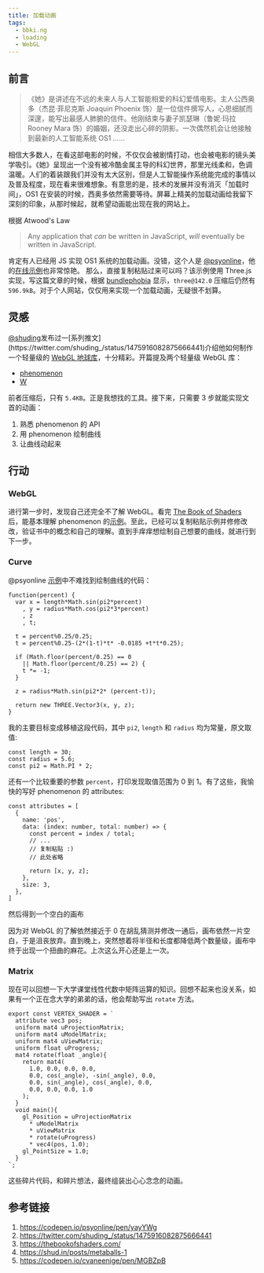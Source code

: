 ```yaml
---
title: 加载动画
tags:
  - bbki.ng
  - loading
  - WebGL
---
```



<div style={{ border: 'solid 2px #ff8888', aspectRatio: 1 }}>
  <Spinner disableDotIndicator offset={0} />
</div>

## 前言
>《她》是讲述在不远的未来人与人工智能相爱的科幻爱情电影。主人公西奥多（杰昆·菲尼克斯 Joaquin Phoenix 饰）是一位信件撰写人，心思细腻而深邃，能写出最感人肺腑的信件。他刚结束与妻子凯瑟琳（鲁妮·玛拉 Rooney Mara 饰）的婚姻，还没走出心碎的阴影。一次偶然机会让他接触到最新的人工智能系统 OS1 ……

相信大多数人，在看这部电影的时候，不仅仅会被剧情打动，也会被电影的镜头美学吸引。《她》呈现出一个没有被冷酷金属主导的科幻世界，那里光线柔和，色调温暖。人们的着装跟我们并没有太大区别，但是人工智能操作系统能完成的事情以及普及程度，现在看来很难想象。有意思的是，技术的发展并没有消灭「加载时间」，OS1 在安装的时候，西奥多依然需要等待。屏幕上精美的加载动画给我留下深刻的印象，从那时候起，就希望动画能出现在我的网站上。

根据 Atwood's Law

> Any application that _can_ be written in JavaScript, _will_ eventually be written in JavaScript.

肯定有人已经用 JS 实现 OS1 系统的加载动画。没错，这个人是 [@psyonline](https://codepen.io/psyonline)，他的[在线示例](https://codepen.io/psyonline/pen/yayYWg)也非常惊艳。
那么，直接复制粘贴过来可以吗？该示例使用 Three.js 实现，写这篇文章的时候，根据 [bundlephobia](https://bundlephobia.com/package/three@0.142.0) 显示，`three@142.0` 压缩后仍然有 `596.9kB`。对于个人网站，仅仅用来实现一个加载动画，无疑很不划算。

## 灵感
[@shuding](https://twitter.com/shuding_)发布过一[系列推文](https://twitter.com/shuding_/status/1475916082875666441)介绍他如何制作一个轻量级的 [WebGL 地球库](https://github.com/shuding/cobe)，十分精彩。开篇提及两个轻量级 WebGL 库：

- [phenomenon](https://github.com/vaneenige/phenomenon)
- [W](https://xem.github.io/W/)

前者压缩后，只有 `5.4KB`。正是我想找的工具。接下来，只需要 3 步就能实现文首的动画：
1. 熟悉 phenomenon 的 API
2. 用 phenomenon 绘制曲线
3. 让曲线动起来

## 行动
### WebGL
进行第一步时，发现自己还完全不了解 WebGL。看完 [The Book of Shaders](https://thebookofshaders.com/) 后，能基本理解 phenomenon 的[示例](https://codepen.io/collection/AOpMrm/)。至此，已经可以复制粘贴示例并修修改改，验证书中的概念和自己的理解。直到手痒痒想绘制自己想要的曲线，就进行到下一步。

### Curve
@psyonline [示例](https://codepen.io/psyonline/pen/yayYWg)中不难找到绘制曲线的代码：
```
function(percent) {
  var x = length*Math.sin(pi2*percent)
    , y = radius*Math.cos(pi2*3*percent)
    , z
    , t;

  t = percent%0.25/0.25;
  t = percent%0.25-(2*(1-t)*t* -0.0185 +t*t*0.25);

  if (Math.floor(percent/0.25) == 0
    || Math.floor(percent/0.25) == 2) {
    t *= -1;
  }

  z = radius*Math.sin(pi2*2* (percent-t));

  return new THREE.Vector3(x, y, z);
}
```

我的主要目标变成移植这段代码，其中 `pi2`, `length` 和 `radius` 均为常量，原文取值:
```
const length = 30;
const radius = 5.6;
const pi2 = Math.PI * 2;
```

还有一个比较重要的参数 `percent`，打印发现取值范围为 0 到 1。有了这些，我愉快的写好 phenomenon 的 attributes:
```
const attributes = [
  {
    name: 'pos',
    data: (index: number, total: number) => {
      const percent = index / total;
      // ...
      // 复制粘贴 :)
      // 此处省略

      return [x, y, z];
    },
    size: 3,
  },
]
```
然后得到一个空白的画布
<div style={{ border: 'solid 2px #ff8888', aspectRatio: 1 }} />

因为对 WebGL 的了解依然接近于 0 在胡乱猜测并修改一通后，画布依然一片空白，于是沮丧放弃。直到晚上，突然想着将半径和长度都降低两个数量级，画布中终于出现一个扭曲的麻花。上次这么开心还是上一次。

### Matrix
现在可以回想一下大学课堂线性代数中矩阵运算的知识。回想不起来也没关系，如果有一个正在念大学的弟弟的话，他会帮助写出 `rotate` 方法。
```
export const VERTEX_SHADER = `
  attribute vec3 pos;
  uniform mat4 uProjectionMatrix;
  uniform mat4 uModelMatrix;
  uniform mat4 uViewMatrix;
  uniform float uProgress;
  mat4 rotate(float _angle){
    return mat4(
      1.0, 0.0, 0.0, 0.0,
      0.0, cos(_angle), -sin(_angle), 0.0,
      0.0, sin(_angle), cos(_angle), 0.0,
      0.0, 0.0, 0.0, 1.0
    );
  }
  void main(){
    gl_Position = uProjectionMatrix
      * uModelMatrix
      * uViewMatrix
      * rotate(uProgress)
      * vec4(pos, 1.0);
    gl_PointSize = 1.0;
  }
`;

```

这些碎片代码，和碎片想法，最终组装出心心念念的动画。

## 参考链接
1. https://codepen.io/psyonline/pen/yayYWg
2. https://twitter.com/shuding_/status/1475916082875666441
3. https://thebookofshaders.com/
4. https://shud.in/posts/metaballs-1
5. https://codepen.io/cvaneenige/pen/MGBZpB
